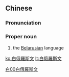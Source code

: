 {{also|白俄罗斯文}}
==Chinese==
{{zh-forms|s=白俄罗斯文|type=41}}

===Pronunciation===
{{zh-pron
|m=Bái'éluósī wén
|cat=pn
}}

===Proper noun===
{{zh-proper noun}}

# the [[Belarusian]] language

[[Category:zh:Languages|白00白俄羅斯文]]

[[ko:白俄羅斯文]]
[[lt:白俄羅斯文]]